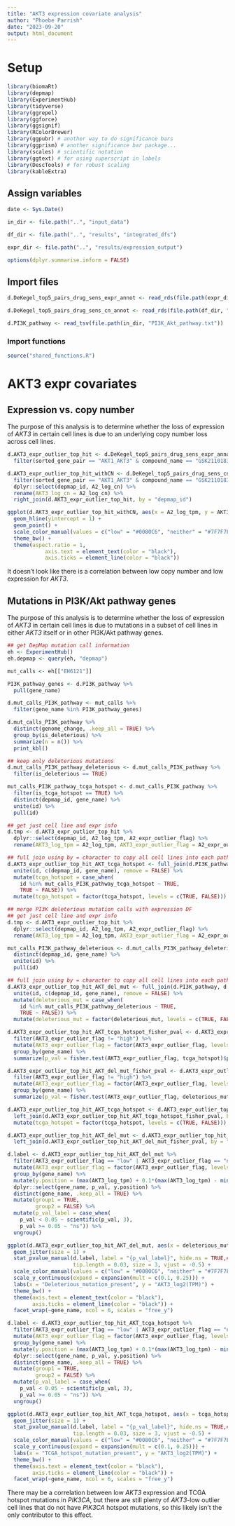 ```yaml
---
title: "AKT3 expression covariate analysis"
author: "Phoebe Parrish"
date: "2023-09-20"
output: html_document
---
```


# Setup

```r

library(biomaRt)
library(depmap)
library(ExperimentHub)
library(tidyverse)
library(ggrepel)
library(ggforce)
library(ggsignif)
library(RColorBrewer)
library(ggpubr) # another way to do significance bars
library(ggprism) # another significance bar package...
library(scales) # scientific notation
library(ggtext) # for using superscript in labels
library(DescTools) # for robust scaling
library(kableExtra)

```


## Assign variables
```r

date <- Sys.Date()

in_dir <- file.path("..", "input_data")

df_dir <- file.path("..", "results", "integrated_dfs")

expr_dir <- file.path("..", "results/expression_output")

options(dplyr.summarise.inform = FALSE)


```


## Import files

```r

d.DeKegel_top5_pairs_drug_sens_expr_annot <- read_rds(file.path(expr_dir, "d.top_outlier_pairs"))

d.DeKegel_top5_pairs_drug_sens_cn_annot <- read_rds(file.path(df_dir, "d.DeKegel_top5_pairs_drug_sens_cn_annot"))

d.PI3K_pathway <- read_tsv(file.path(in_dir, "PI3K_Akt_pathway.txt"))

```

### Import functions

```r

source("shared_functions.R")

```

# AKT3 expr covariates

## Expression vs. copy number

The purpose of this analysis is to determine whether the loss of expression of *AKT3* in certain cell lines is due to an underlying copy number loss across cell lines. 

```r

d.AKT3_expr_outlier_top_hit <- d.DeKegel_top5_pairs_drug_sens_expr_annot %>%
  filter(sorted_gene_pair == "AKT1_AKT3" & compound_name == "GSK2110183")

d.AKT3_expr_outlier_top_hit_withCN <- d.DeKegel_top5_pairs_drug_sens_cn_annot %>%
  filter(sorted_gene_pair == "AKT1_AKT3" & compound_name == "GSK2110183") %>%
  dplyr::select(depmap_id, A2_log_cn) %>%
  rename(AKT3_log_cn = A2_log_cn) %>%
  right_join(d.AKT3_expr_outlier_top_hit, by = "depmap_id")

```

```r

ggplot(d.AKT3_expr_outlier_top_hit_withCN, aes(x = A2_log_tpm, y = AKT3_log_cn, color = A2_expr_outlier_flag)) +
  geom_hline(yintercept = 1) +
  geom_point() +
  scale_color_manual(values = c("low" = "#0080C6", "neither" = "#7F7F7F", "high" = "#B84250")) +
  theme_bw() +
  theme(aspect.ratio = 1,
            axis.text = element_text(color = "black"),
            axis.ticks = element_line(color = "black"))

```
It doesn't look like there is a correlation between low copy number and low expression for *AKT3*. 

## Mutations in PI3K/Akt pathway genes

The purpose of this analysis is to determine whether the loss of expression of *AKT3* in certain cell lines is due to mutations in a subset of cell lines in either *AKT3* itself or in other PI3K/Akt pathway genes. 

```r

## get DepMap mutation call information
eh <- ExperimentHub()
eh.depmap <- query(eh, "depmap")

mut_calls <- eh[["EH6121"]]

```

```r

PI3K_pathway_genes <- d.PI3K_pathway %>%
  pull(gene_name)

d.mut_calls_PI3K_pathway <- mut_calls %>%
  filter(gene_name %in% PI3K_pathway_genes) 

d.mut_calls_PI3K_pathway %>%
  distinct(genome_change, .keep_all = TRUE) %>%
  group_by(is_deleterious) %>%
  summarize(n = n()) %>%
  print_kbl()

## keep only deleterious mutations
d.mut_calls_PI3K_pathway_deleterious <- d.mut_calls_PI3K_pathway %>%
  filter(is_deleterious == TRUE)

```

```r

mut_calls_PI3K_pathway_tcga_hotspot <- d.mut_calls_PI3K_pathway %>%
  filter(is_tcga_hotspot == TRUE) %>%
  distinct(depmap_id, gene_name) %>%
  unite(id) %>%
  pull(id)

## get just cell line and expr info
d.tmp <- d.AKT3_expr_outlier_top_hit %>%
  dplyr::select(depmap_id, A2_log_tpm, A2_expr_outlier_flag) %>%
  rename(AKT3_log_tpm = A2_log_tpm, AKT3_expr_outlier_flag = A2_expr_outlier_flag)

## full join using by = character to copy all cell lines into each pathway member
d.AKT3_expr_outlier_top_hit_AKT_tcga_hotspot <- full_join(d.PI3K_pathway, d.tmp, by = character()) %>%
  unite(id, c(depmap_id, gene_name), remove = FALSE) %>%
  mutate(tcga_hotspot = case_when(
    id %in% mut_calls_PI3K_pathway_tcga_hotspot ~ TRUE,
    TRUE ~ FALSE)) %>%
  mutate(tcga_hotspot = factor(tcga_hotspot, levels = c(TRUE, FALSE)))

```


```r

## merge PI3K deleterious mutation calls with expression DF
## get just cell line and expr info
d.tmp <- d.AKT3_expr_outlier_top_hit %>%
  dplyr::select(depmap_id, A2_log_tpm, A2_expr_outlier_flag) %>%
  rename(AKT3_log_tpm = A2_log_tpm, AKT3_expr_outlier_flag = A2_expr_outlier_flag)

mut_calls_PI3K_pathway_deleterious <- d.mut_calls_PI3K_pathway_deleterious %>%
  distinct(depmap_id, gene_name) %>%
  unite(id) %>%
  pull(id)

## full join using by = character to copy all cell lines into each pathway member
d.AKT3_expr_outlier_top_hit_AKT_del_mut <- full_join(d.PI3K_pathway, d.tmp, by = character()) %>%
  unite(id, c(depmap_id, gene_name), remove = FALSE) %>%
  mutate(deleterious_mut = case_when(
    id %in% mut_calls_PI3K_pathway_deleterious ~ TRUE,
    TRUE ~ FALSE)) %>%
  mutate(deleterious_mut = factor(deleterious_mut, levels = c(TRUE, FALSE)))

```

```r

d.AKT3_expr_outlier_top_hit_AKT_tcga_hotspot_fisher_pval <- d.AKT3_expr_outlier_top_hit_AKT_tcga_hotspot %>%
  filter(AKT3_expr_outlier_flag != "high") %>%
  mutate(AKT3_expr_outlier_flag = factor(AKT3_expr_outlier_flag, levels = c("low", "neither"))) %>%
  group_by(gene_name) %>%
  summarize(p_val = fisher.test(AKT3_expr_outlier_flag, tcga_hotspot)$p.value)

d.AKT3_expr_outlier_top_hit_AKT_del_mut_fisher_pval <- d.AKT3_expr_outlier_top_hit_AKT_del_mut %>%
  filter(AKT3_expr_outlier_flag != "high") %>%
  mutate(AKT3_expr_outlier_flag = factor(AKT3_expr_outlier_flag, levels = c("low", "neither"))) %>%
  group_by(gene_name) %>%
  summarize(p_val = fisher.test(AKT3_expr_outlier_flag, deleterious_mut)$p.value)

```


```r

d.AKT3_expr_outlier_top_hit_AKT_tcga_hotspot <- d.AKT3_expr_outlier_top_hit_AKT_tcga_hotspot %>%
  left_join(d.AKT3_expr_outlier_top_hit_AKT_tcga_hotspot_fisher_pval, by = "gene_name") %>%
  mutate(tcga_hotspot = factor(tcga_hotspot, levels = c(TRUE, FALSE)))

d.AKT3_expr_outlier_top_hit_AKT_del_mut <- d.AKT3_expr_outlier_top_hit_AKT_del_mut %>%
  left_join(d.AKT3_expr_outlier_top_hit_AKT_del_mut_fisher_pval, by = "gene_name")

```


```r

d.label <- d.AKT3_expr_outlier_top_hit_AKT_del_mut %>%
  filter(AKT3_expr_outlier_flag == "low" | AKT3_expr_outlier_flag == "neither") %>%
  mutate(AKT3_expr_outlier_flag = factor(AKT3_expr_outlier_flag, levels = c("low", "neither"))) %>%
  group_by(gene_name) %>%
  mutate(y.position = (max(AKT3_log_tpm) + 0.1*(max(AKT3_log_tpm) - min(AKT3_log_tpm)))) %>%
  dplyr::select(gene_name, p_val, y.position) %>%
  distinct(gene_name, .keep_all = TRUE) %>%
  mutate(group1 = TRUE,
         group2 = FALSE) %>%
  mutate(p_val_label = case_when(
    p_val < 0.05 ~ scientific(p_val, 3),
    p_val >= 0.05 ~ "ns")) %>%
  ungroup()

ggplot(d.AKT3_expr_outlier_top_hit_AKT_del_mut, aes(x = deleterious_mut, y = AKT3_log_tpm, color = AKT3_expr_outlier_flag)) +
  geom_jitter(size = 1) +
  stat_pvalue_manual(d.label, label = "{p_val_label}", hide.ns = TRUE,## "P = {p_val}"
                     tip.length = 0.03, size = 3, vjust = -0.5) +
  scale_color_manual(values = c("low" = "#0080C6", "neither" = "#7F7F7F", "high" = "#B84250")) +
  scale_y_continuous(expand = expansion(mult = c(0.1, 0.25))) +
  labs(x = "Deleterious_mutation_present", y = "AKT3_log2(TPM)") +
  theme_bw() +
  theme(axis.text = element_text(color = "black"),
        axis.ticks = element_line(color = "black")) +
  facet_wrap(~gene_name, ncol = 6, scales = "free_y")

```


```r

d.label <- d.AKT3_expr_outlier_top_hit_AKT_tcga_hotspot %>%
  filter(AKT3_expr_outlier_flag == "low" | AKT3_expr_outlier_flag == "neither") %>%
  mutate(AKT3_expr_outlier_flag = factor(AKT3_expr_outlier_flag, levels = c("low", "neither"))) %>%
  group_by(gene_name) %>%
  mutate(y.position = (max(AKT3_log_tpm) + 0.1*(max(AKT3_log_tpm) - min(AKT3_log_tpm)))) %>%
  dplyr::select(gene_name, p_val, y.position) %>%
  distinct(gene_name, .keep_all = TRUE) %>%
  mutate(group1 = TRUE,
         group2 = FALSE) %>%
  mutate(p_val_label = case_when(
    p_val < 0.05 ~ scientific(p_val, 3),
    p_val >= 0.05 ~ "ns")) %>%
  ungroup()

ggplot(d.AKT3_expr_outlier_top_hit_AKT_tcga_hotspot, aes(x = tcga_hotspot, y = AKT3_log_tpm, color = AKT3_expr_outlier_flag)) +
  geom_jitter(size = 1) +
  stat_pvalue_manual(d.label, label = "{p_val_label}", hide.ns = TRUE,## "P = {p_val}"
                     tip.length = 0.03, size = 3, vjust = -0.5) +
  scale_color_manual(values = c("low" = "#0080C6", "neither" = "#7F7F7F", "high" = "#B84250")) +
  scale_y_continuous(expand = expansion(mult = c(0.1, 0.25))) +
  labs(x = "TCGA_hotspot_mutation_present", y = "AKT3_log2(TPM)") +
  theme_bw() +
  theme(axis.text = element_text(color = "black"),
        axis.ticks = element_line(color = "black")) +
  facet_wrap(~gene_name, ncol = 6, scales = "free_y")

```

There may be a correlation between low *AKT3* expression and TCGA hotspot mutations in *PIK3CA*, but there are still plenty of *AKT3*-low outlier cell lines that do not have *PIK3CA* hotspot mutations, so this likely isn't the only contributor to this effect. 
